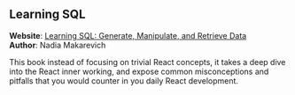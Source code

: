
## Learning SQL

<UnderConstruction />

**Website**: [Learning SQL: Generate, Manipulate, and Retrieve Data](https://www.advanced-react.com)\
**Author**: Nadia Makarevich

This book instead of focusing on trivial React concepts, it takes a deep dive into the React inner working, and expose common misconceptions and pitfalls that you would counter in you daily React development.